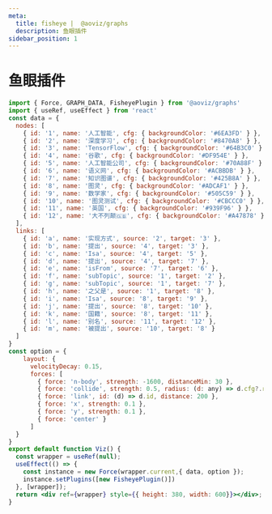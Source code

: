 ```yaml
---
meta:
  title: fisheye |  @aoviz/graphs
  description: 鱼眼插件
sidebar_position: 1
---
```


# 鱼眼插件


```jsx live=true template=imperative
import { Force, GRAPH_DATA, FisheyePlugin } from '@aoviz/graphs'
import { useRef, useEffect } from 'react'
const data = {
  nodes: [
    { id: '1', name: '人工智能', cfg: { backgroundColor: '#6EA3FD' } },
    { id: '2', name: '深度学习', cfg: { backgroundColor: '#8470A8' } },
    { id: '3', name: 'TensorFlow', cfg: { backgroundColor: '#64B3C0' } },
    { id: '4', name: '谷歌', cfg: { backgroundColor: '#DF954E' } },
    { id: '5', name: '人工智能公司', cfg: { backgroundColor: '#70A88F' } },
    { id: '6', name: '语义网', cfg: { backgroundColor: '#ACBBDB' } },
    { id: '7', name: '知识图谱', cfg: { backgroundColor: '#425B8A' } },
    { id: '8', name: '图灵', cfg: { backgroundColor: '#ADCAF1' } },
    { id: '9', name: '数学家', cfg: { backgroundColor: '#505C59' } },
    { id: '10', name: '图灵测试', cfg: { backgroundColor: '#CBCCC0' } },
    { id: '11', name: '英国', cfg: { backgroundColor: '#939F96' } },
    { id: '12', name: '大不列颠🇬🇧', cfg: { backgroundColor: '#A47878' } }
  ],
  links: [
    { id: 'a', name: '实现方式', source: '2', target: '3' },
    { id: 'b', name: '提出', source: '4', target: '3' },
    { id: 'c', name: 'Isa', source: '4', target: '5' },
    { id: 'd', name: '提出', source: '4', target: '7' },
    { id: 'e', name: 'isFrom', source: '7', target: '6' },
    { id: 'f', name: 'subTopic', source: '1', target: '2' },
    { id: 'g', name: 'subTopic', source: '1', target: '7' },
    { id: 'h', name: '之父是', source: '1', target: '8' },
    { id: 'i', name: 'Isa', source: '8', target: '9' },
    { id: 'j', name: '提出', source: '8', target: '10' },
    { id: 'k', name: '国籍', source: '8', target: '11' },
    { id: 'l', name: '别名', source: '11', target: '12' },
    { id: 'm', name: '被提出', source: '10', target: '8' }
  ]
}
const option = {
    layout: {
      velocityDecay: 0.15,
      forces: [
        { force: 'n-body', strength: -1600, distanceMin: 30 },
        { force: 'collide', strength: 0.5, radius: (d: any) => d.cfg?.radius || 20, iterations: 1 },
        { force: 'link', id: (d) => d.id, distance: 200 },
        { force: 'x', strength: 0.1 },
        { force: 'y', strength: 0.1 },
        { force: 'center' }
      ]
  }
}
export default function Viz() {
  const wrapper = useRef(null);
  useEffect(() => {
    const instance = new Force(wrapper.current,{ data, option });
    instance.setPlugins([new FisheyePlugin()])
  }, [wrapper]);
  return <div ref={wrapper} style={{ height: 380, width: 600}}></div>;
}

```